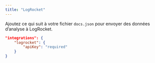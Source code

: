 ```yaml
---
title: "LogRocket"
---
```


Ajoutez ce qui suit à votre fichier `docs.json` pour envoyer des données d’analyse à LogRocket.

```json Options d’analyse dans docs.json
"integrations": {
    "logrocket": {
        "apiKey": "required"
    }
}
```
